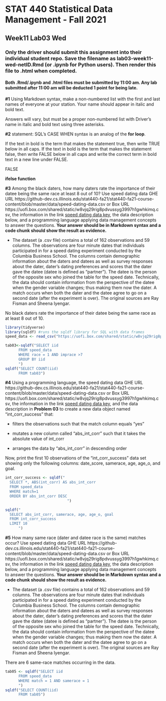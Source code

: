 # STAT 440 Statistical Data Management - Fall 2021
## Week11 Lab03 Wed
### Only the driver should submit this assignment into their individual student repo. Save the filename as lab03-week11-wed-netID.Rmd (or .ipynb for Python users). Then render this file to .html when completed. 
#### Both .Rmd/.ipynb and .html files must be submitted by 11:00 am. Any lab submitted after 11:00 am will be deducted 1 point for being late.

**#1** Using Markdown syntax, make a non-numbered list with the first and last names of everyone at your station. Your name should appear in italic and bold text.

Answers will vary, but must be a proper non-numbered list with Driver's name in italic and bold text using three asterisks.

**#2** statement: SQL's CASE WHEN syntax is an analog of the **for loop**.

If the text in bold is the term that makes the statement true, then write TRUE below in all caps. If the text in bold is the term that makes the statement false, then write FALSE below in all caps and write the correct term in bold text in a new line under FALSE.

FALSE

**ifelse function**

**#3** Among the black daters, how many daters rate the importance of their datee being the same race at least 8 out of 10? Use speed dating data GHE URL https://github-dev.cs.illinois.edu/stat440-fa21/stat440-fa21-course-content/blob/master/data/speed-dating-data.csv or Box URL https://uofi.box.com/shared/static/w8vjq29rig8pdvussyg3997h1gwhkimq.csv, the information in the link [speed dating data key](https://github-dev.cs.illinois.edu/stat440-fa21/stat440-fa21-course-content/blob/master/data/speed-dating-data-key.doc), the data description below, and a programming language applying data management concepts to answer the questions. **Your answer should be in Markdown syntax and a code chunk should show the result as evidence.**

  - The dataset (a .csv file) contains a total of 162 observations and 59 columns. The observations are four minute dates that individuals participated in for a speed dating experiment conducted by the Columbia Business School. The columns contain demographic information about the daters and datees as well as survey responses about the dater, dater's dating preferences and scores that the dater gave the datee (datee is defined as "partner"). The datee is the person of the opposite sex who joined the table for the speed date. Technically, the data should contain information from the perspective of the datee when the gender variable changes; thus making them now the dater. A match occurs when both the dater and the datee agree to go on a second date (after the experiment is over). The original sources are Ray Fisman and Sheena Iyengar.

No black daters rate the importance of their datee being the same race as at least 8 out of 10.

```r
library(tidyverse)
library(sqldf) #runs the sqldf library for SQL with data frames
speed_data <- read_csv("https://uofi.box.com/shared/static/w8vjq29rig8pdvussyg3997h1gwhkimq.csv")
```

```r
tab03<-sqldf("SELECT iid 
      FROM speed_data
      WHERE race = 1 AND imprace >7
      GROUP BY iid
      ")
sqldf("SELECT COUNT(iid) 
      FROM tab03")
```

**#4** Using a programming language, the speed dating data GHE URL https://github-dev.cs.illinois.edu/stat440-fa21/stat440-fa21-course-content/blob/master/data/speed-dating-data.csv or Box URL https://uofi.box.com/shared/static/w8vjq29rig8pdvussyg3997h1gwhkimq.csv, the information in the link [speed dating data key](https://github-dev.cs.illinois.edu/stat440-fa21/stat440-fa21-course-content/blob/master/data/speed-dating-data-key.doc), and the data description in **Problem 03** to create a new data object named "int_corr_success" that:  

- filters the observations such that the match column equals "yes"

- mutates a new column called "abs_int_corr" such that it takes the absolute value of int_corr

- arranges the data by "abs_int_corr" in descending order

Now, print the first 10 observations of the "int_corr_success" data set showing only the following columns: date_score, samerace, age, age_o, and goal.

```r
int_corr_success <- sqldf("
  SELECT *, ABS(int_corr) AS abs_int_corr
  FROM speed_data
  WHERE match=1
  ORDER BY abs_int_corr DESC
                            ")

sqldf("
  SELECT abs_int_corr, samerace, age, age_o, goal
  FROM int_corr_success
  LIMIT 10
      ")
```

**#5** How many same race (dater and datee race is the same) matches occur? Use speed dating data GHE URL https://github-dev.cs.illinois.edu/stat440-fa21/stat440-fa21-course-content/blob/master/data/speed-dating-data.csv or Box URL https://uofi.box.com/shared/static/w8vjq29rig8pdvussyg3997h1gwhkimq.csv, the information in the link [speed dating data key](https://github-dev.cs.illinois.edu/stat440-fa21/stat440-fa21-course-content/blob/master/data/speed-dating-data-key.doc), the data description below, and a programming language applying data management concepts to answer the questions. **Your answer should be in Markdown syntax and a code chunk should show the result as evidence.**

  - The dataset (a .csv file) contains a total of 162 observations and 59 columns. The observations are four minute dates that individuals participated in for a speed dating experiment conducted by the Columbia Business School. The columns contain demographic information about the daters and datees as well as survey responses about the dater, dater's dating preferences and scores that the dater gave the datee (datee is defined as "partner"). The datee is the person of the opposite sex who joined the table for the speed date. Technically, the data should contain information from the perspective of the datee when the gender variable changes; thus making them now the dater. A match occurs when both the dater and the datee agree to go on a second date (after the experiment is over). The original sources are Ray Fisman and Sheena Iyengar.

There are 6 same-race matches occurring in the data.

```r
tab05 <- sqldf("SELECT iid
      FROM speed_data
      WHERE match = 1 AND samerace = 1
      ")
sqldf("SELECT COUNT(iid) 
      FROM tab05")
```
